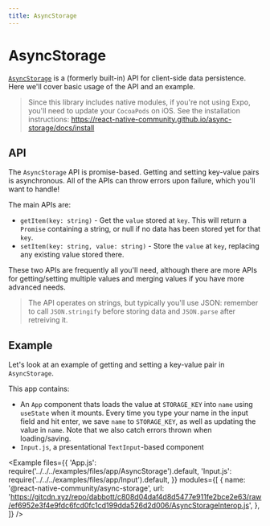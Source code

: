 ```yaml
---
title: AsyncStorage
---
```


# AsyncStorage

[`AsyncStorage`](https://github.com/react-native-community/async-storage) is a (formerly built-in) API for client-side data persistence. Here we'll cover basic usage of the API and an example.

> Since this library includes native modules, if you're not using Expo, you'll need to update your `CocoaPods` on iOS. See the installation instructions: https://react-native-community.github.io/async-storage/docs/install

## API

The `AsyncStorage` API is promise-based. Getting and setting key-value pairs is asynchronous. All of the APIs can throw errors upon failure, which you'll want to handle!

The main APIs are:

- `getItem(key: string)` - Get the `value` stored at `key`. This will return a `Promise` containing a string, or null if no data has been stored yet for that `key`.
- `setItem(key: string, value: string)` - Store the `value` at `key`, replacing any existing value stored there.

These two APIs are frequently all you'll need, although there are more APIs for getting/setting multiple values and merging values if you have more advanced needs.

> The API operates on strings, but typically you'll use JSON: remember to call `JSON.stringify` before storing data and `JSON.parse` after retreiving it.

## Example

Let's look at an example of getting and setting a key-value pair in `AsyncStorage`.

This app contains:

- An `App` component thats loads the value at `STORAGE_KEY` into `name` using `useState` when it mounts. Every time you type your name in the input field and hit enter, we save `name` to `STORAGE_KEY`, as well as updating the value in `name`. Note that we also catch errors thrown when loading/saving.
- `Input.js`, a presentational `TextInput`-based component

<Example
  files={{
    'App.js': require('../../../examples/files/app/AsyncStorage').default,
    'Input.js': require('../../../examples/files/app/Input').default,
  }}
  modules={[
    {
      name: '@react-native-community/async-storage',
      url:
        'https://gitcdn.xyz/repo/dabbott/c808d04daf4d8d5477e911fe2bce2e63/raw/ef6952e3f4e9fdc6fcd0fc1cd199dda526d2d006/AsyncStorageInterop.js',
    },
  ]}
/>
